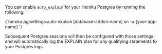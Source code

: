 You can enable `auto_explain` for your Heroku Postgres by running the following:

<CodeBlock language="bash">
{`heroku pg:settings:auto-explain [database-addon-name] on -a [your-app-name]
`}
</CodeBlock>

Subsequent Postgres sessions will then be configured with those settings and
will automatically log the EXPLAIN plan for any qualifying statements to your Postgres logs.
